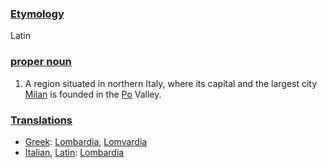 ===[[Etymology]]===

Latin

===[[proper noun]]===

#A region situated in northern Italy, where its capital and the largest city [[Milan]] is founded in the [[Po]] Valley.

===[[Translation]]s===

*[[Greek]]: [[Lombardia]], [[Lomvardia]]
*[[Italian]], [[Latin]]: [[Lombardia]]